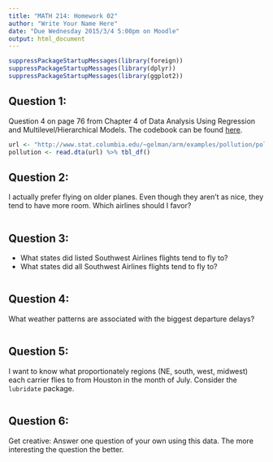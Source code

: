 ```yaml
---
title: "MATH 214: Homework 02"
author: "Write Your Name Here"
date: "Due Wednesday 2015/3/4 5:00pm on Moodle"
output: html_document
---
```


```r
suppressPackageStartupMessages(library(foreign))
suppressPackageStartupMessages(library(dplyr))
suppressPackageStartupMessages(library(ggplot2))
```



## Question 1:

Question 4 on page 76 from Chapter 4 of Data Analysis Using Regression and Multilevel/Hierarchical Models.  The codebook can be found [here](http://www.stat.columbia.edu/~gelman/arm/examples/pollution/pollution.txt).  


```r
url <- "http://www.stat.columbia.edu/~gelman/arm/examples/pollution/pollution.dta"
pollution <- read.dta(url) %>% tbl_df()
```



## Question 2:

I actually prefer flying on older planes.  Even though they aren't as nice, they tend to have more room.  Which airlines should I favor?

```r

```



## Question 3:

* What states did listed Southwest Airlines flights tend to fly to?
* What states did all Southwest Airlines flights tend to fly to?

```r

```



## Question 4:

What weather patterns are associated with the biggest departure delays?

```r

```



## Question 5:

I want to know what proportionately regions (NE, south, west, midwest) each carrier flies to from Houston in the month of July.  Consider the `lubridate` package.

```r

```



## Question 6:

Get creative:  Answer one question of your own using this data.  The more interesting the question the better.

```r

```
